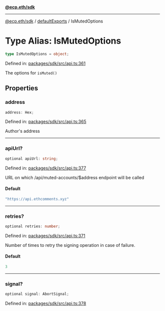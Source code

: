 [**@ecp.eth/sdk**](../../index.mdx)

***

[@ecp.eth/sdk](/sdk-reference/index.mdx) / [defaultExports](/sdk-reference/defaultExports/index.mdx) / IsMutedOptions

# Type Alias: IsMutedOptions

```ts
type IsMutedOptions = object;
```

Defined in: [packages/sdk/src/api.ts:361](https://github.com/ecp-eth/comments-monorepo/blob/main/packages/sdk/src/api.ts#L361)

The options for `isMuted()`

## Properties

### address

```ts
address: Hex;
```

Defined in: [packages/sdk/src/api.ts:365](https://github.com/ecp-eth/comments-monorepo/blob/main/packages/sdk/src/api.ts#L365)

Author's address

***

### apiUrl?

```ts
optional apiUrl: string;
```

Defined in: [packages/sdk/src/api.ts:377](https://github.com/ecp-eth/comments-monorepo/blob/main/packages/sdk/src/api.ts#L377)

URL on which /api/muted-accounts/$address endpoint will be called

#### Default

```ts
"https://api.ethcomments.xyz"
```

***

### retries?

```ts
optional retries: number;
```

Defined in: [packages/sdk/src/api.ts:371](https://github.com/ecp-eth/comments-monorepo/blob/main/packages/sdk/src/api.ts#L371)

Number of times to retry the signing operation in case of failure.

#### Default

```ts
3
```

***

### signal?

```ts
optional signal: AbortSignal;
```

Defined in: [packages/sdk/src/api.ts:378](https://github.com/ecp-eth/comments-monorepo/blob/main/packages/sdk/src/api.ts#L378)
